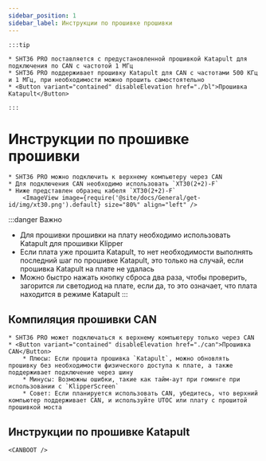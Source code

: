 ```yaml
---
sidebar_position: 1
sidebar_label: Инструкции по прошивке прошивки
---
```







    :::tip

    * SHT36 PRO поставляется с предустановленной прошивкой Katapult для подключения по CAN с частотой 1 МГц
    * SHT36 PRO поддерживает прошивку Katapult для CAN с частотами 500 КГц и 1 МГц, при необходимости можно прошить самостоятельно
    * <Button variant="contained" disableElevation href="./bl">Прошивка Katapult</Button>

    :::

# Инструкции по прошивке прошивки

    * SHT36 PRO можно подключить к верхнему компьютеру через CAN
    * Для подключения CAN необходимо использовать `XT30(2+2)-F`
    * Ниже представлен образец кабеля `XT30(2+2)-F`
        <ImageView image={require('@site/docs/General/get-id/img/xt30.png').default} size="80%" align="left" />

:::danger Важно
* Для прошивки прошивки на плату необходимо использовать Katapult для прошивки Klipper
* Если плата уже прошита Katapult, то нет необходимости выполнять последний шаг по прошивке Katapult, это только на случай, если прошивка Katapult на плате не удалась
* Можно быстро нажать кнопку сброса два раза, чтобы проверить, загорится ли светодиод на плате, если да, то это означает, что плата находится в режиме Katapult
:::

## Компиляция прошивки CAN

    * SHT36 PRO может подключаться к верхнему компьютеру только через CAN
    * <Button variant="contained" disableElevation href="./can">Прошивка CAN</Button>
        * Плюсы: Если прошита прошивка `Katapult`, можно обновлять прошивку без необходимости физического доступа к плате, а также поддерживает подключение через шину
        * Минусы: Возможны ошибки, такие как тайм-аут при гоминге при использовании с `KlipperScreen`
        * Совет: Если планируется использовать CAN, убедитесь, что верхний компьютер поддерживает CAN, и используйте UTOC или плату с прошитой прошивкой моста

## Инструкции по прошивке Katapult
    
    <CANBOOT />